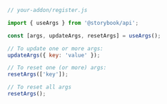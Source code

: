 ```js
// your-addon/register.js

import { useArgs } from '@storybook/api';

const [args, updateArgs, resetArgs] = useArgs();

// To update one or more args:
updateArgs({ key: 'value' });

// To reset one (or more) args:
resetArgs(['key']);

// To reset all args
resetArgs();
```
